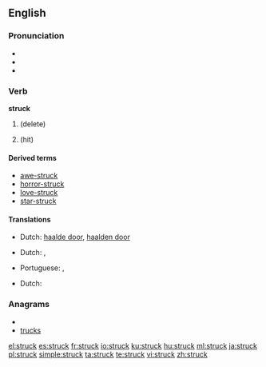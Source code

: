 ==English==

{{rank|wrong|afraid|merely|648|struck|man's|write|caught}}

===Pronunciation===
* {{IPA|/ˈstɻʌk/}}
* {{audio|en-us-struck.ogg|Audio (US)}}
* {{rhymes|ʌk}}

===Verb===
'''struck'''

# {{past of|[[strike]]}} (delete)
# {{past of|strike}} (hit)

====Derived terms====
* [[awe-struck]]
* [[horror-struck]]
* [[love-struck]]
* [[star-struck]]

====Translations====
{{trans-top|delete}}
* Dutch: [[haalde door]], [[haalden door]]
{{trans-mid}}
{{trans-bottom}}
{{trans-top|hit - past tense}}
* Dutch: {{t-|nl|sloeg toe}}, {{t-|nl|sloegen toe}}
{{trans-mid}}
* Portuguese: {{t|pt|atingido|m}},  {{t|pt|atingida|f}}
{{trans-bottom}}
{{trans-top|hit - past participle}}
* Dutch: {{t-|nl|toegeslagen}}
{{trans-mid}}
{{trans-bottom}}

===Anagrams===
* {{alphagram|ckrstu}}
* [[trucks#English|trucks]]

[[el:struck]]
[[es:struck]]
[[fr:struck]]
[[io:struck]]
[[ku:struck]]
[[hu:struck]]
[[ml:struck]]
[[ja:struck]]
[[pl:struck]]
[[simple:struck]]
[[ta:struck]]
[[te:struck]]
[[vi:struck]]
[[zh:struck]]